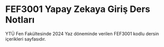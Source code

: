# FEF3001 Yapay Zekaya Giriş Ders Notları

YTÜ Fen Fakültesinde 2024 Yaz döneminde verilen FEF3001 kodlu dersin içerikleri  sayfasıdır.
